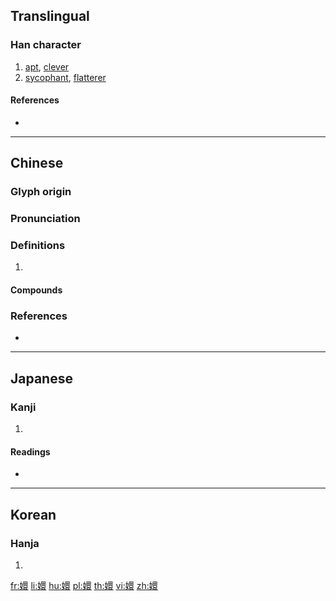 ==Translingual==

===Han character===
{{Han char|rn=38|rad=女|as=13|sn=16|four=46432|canj=VWLV|ids=⿰女睘}}

# [[apt]], [[clever]]
# [[sycophant]], [[flatterer]]

====References====
* {{Han ref|kx=0272.170|dkj=06782|dj=0540.170|hdz=21083.240|uh=5B1B|ud=23323|bh=E953|bd=59731}}

----

==Chinese==
{{zh-forms}}

===Glyph origin===
{{Han etym}}

===Pronunciation===
{{zh-pron
|c=waan4,hyun1,king4
|mc=y
|oc=y
|cat=
}}

===Definitions===
{{zh-hanzi}}

# {{rfdef|zh}}

====Compounds====
{{zh-der|嬛佞|嫏嬛福地|便嬛|嬛嬛|婭嬛|嫏嬛|瑯嬛記}}

===References===
* {{R:yue:Hanzi}}

----

==Japanese==

===Kanji===
{{ja-kanji|grade=|rs=女13}}

# {{defn|lang=ja|sort=女13}}

====Readings====
* {{ja-readings|on=[[けん]] (ken), [[けい]] (kei), [[ぎょう]] (gyō)|kun=[[かたい]] (katai)}}

----

==Korean==

===Hanja===
{{ko-hanja|hangeul=현|rv=hyeon|mr=hyŏn}}

# {{defn|lang=ko|sort=女13}}

[[fr:嬛]]
[[li:嬛]]
[[hu:嬛]]
[[pl:嬛]]
[[th:嬛]]
[[vi:嬛]]
[[zh:嬛]]